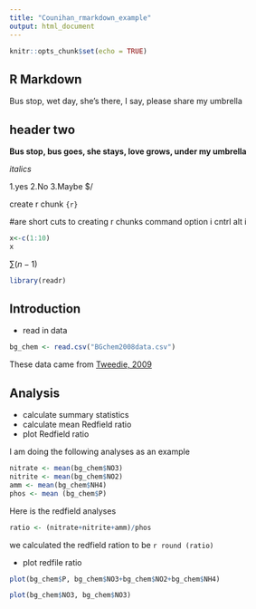 ```yaml
---
title: "Counihan_rmarkdown_example"
output: html_document
---
```


```r
knitr::opts_chunk$set(echo = TRUE)
```

## R Markdown

Bus stop, wet day, she's there, I say, please share my umbrella

## header two

**Bus stop, bus goes, she stays, love grows, under my umbrella**

*italics*

1.yes
2.No
3.Maybe
$/

create r chunk
```{r}```

#are short cuts to creating r chunks
command option i
cntrl alt i


```r
x<-c(1:10)
x
```
 
$\sum (n-1)$

```r
library(readr)
```

## **Introduction**

- read in data

```r
bg_chem <- read.csv("BGchem2008data.csv")
```

These data came from [Tweedie, 2009](https://doi.org/10.18739/A25T3FZ8X)

## **Analysis**

- calculate summary statistics
- calculate mean Redfield ratio
- plot Redfield ratio

I am doing the following analyses as an example

```r
nitrate <- mean(bg_chem$NO3)
nitrite <- mean(bg_chem$NO2)
amm <- mean(bg_chem$NH4)
phos <- mean (bg_chem$P) 
```

Here is the redfield analyses

```r
ratio <- (nitrate+nitrite+amm)/phos
```

we calculated the redfield ration to be `r round (ratio)`

- plot redfile ratio

```r
plot(bg_chem$P, bg_chem$NO3+bg_chem$NO2+bg_chem$NH4)
```


```r
plot(bg_chem$NO3, bg_chem$NO3)
```
